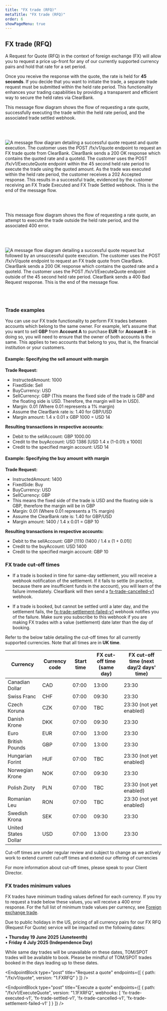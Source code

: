 ```yaml
---
title: "FX trade (RFQ)"
metaTitle: "FX trade (RFQ)"
order: 6
showPageMenu: true
---
```



## FX trade (RFQ)

A Request for Quote (RFQ) in the context of foreign exchange (FX) will allow you to request a price up-front for any of our currently supported currency pairs and hold that rate for a set period. 

Once you receive the response with the quote, the rate is held for **45 seconds**. If you decide that you want to initiate the trade, a separate trade request must be submitted within the held rate period. This functionality enhances your trading capabilities by providing a transparent and efficient way to secure the held rates via ClearBank.

 This message flow diagram shows the flow of requesting a rate quote, successfully executing the trade within the held rate period, and the associated trade settled webhook.

<br />
<br />

![A message flow diagram detailing a successful quote request and quote execution. The customer uses the POST /fx/v1/quote endpoint to request an FX trade quote from ClearBank. ClearBank sends a 200 OK response which contains the quoted rate and a quoteId. The customer uses the POST /fx/v1/ExecuteQuote endpoint within the 45 second held rate period to execute the trade using the quoted amount. As the trade was executed within the held rate period, the customer receives a 202 Accepted response. This results in a successful trade, evidenced by the customer receiving an FX Trade Executed and FX Trade Settled webhook. This is the end of the message flow.](/assets/images/rfq-flow-diagram-success.svg "successful rfq trade message flow")

<br />
<br />

 This message flow diagram shows the flow of requesting a rate quote, an attempt to execute the trade outside the held rate period, and the associated 400 error.

<br />
<br />

![A message flow diagram detailing a successful quote request but followed by an unsuccessful quote execution. The customer uses the POST /fx/v1/quote endpoint to request an FX trade quote from ClearBank. ClearBank sends a 200 OK response which contains the quoted rate and a quoteId. The customer uses the POST /fx/v1/ExecuteQuote endpoint outside of the 45 second held rate period. ClearBank sends a 400 Bad Request response. This is the end of the message flow.](/assets/images/rfq-flow-diagram-cancelled.svg "cancelled rfq trade message flow")

<br />
<br />

### Trade examples

You can use our FX trade functionality to perform FX trades between accounts which belong to the same owner. For example, let’s assume that you want to sell **GBP** from **Account A** to purchase **EUR** for **Account B** – in doing so, you will need to ensure that the owner of both accounts is the same. This applies to two accounts that belong to you, that is, the financial institution or your customers.

#### Example: Specifying the sell amount with margin

**Trade Request:**

- InstructedAmount: 1000
- FixedSide: Sell
- BuyCurrency:  USD
- SellCurrency: GBP (This means the fixed side of the trade is GBP and the floating side is USD. Therefore, the margin will be in USD).
- Margin: 0.01 (Where 0.01 represents a 1% margin)
- Assume the ClearBank rate is: 1.40 for GBP/USD
- Margin amount: 1.4 x 0.01 x GBP 1000 = USD 14

**Resulting transactions in respective accounts:**

- Debit to the sellAccount: GBP 1000.00
- Credit to the buyAccount: USD 1386 [USD 1.4 x (1-0.01) x 1000]
- Credit to the specified margin account: USD 14

#### Example: Specifying the buy amount with margin

**Trade Request:**

- InstructedAmount: 1400
- FixedSide: Buy
- BuyCurrency:  USD
- SellCurrency: GBP
- This means the fixed side of the trade is USD and the floating side is GBP, therefore the margin will be in GBP
- Margin: 0.01 (Where 0.01 represents a 1% margin)
- Assume the ClearBank rate is: 1.40 for GBP/USD
- Margin amount:  1400 / 1.4 x 0.01 = GBP 10

**Resulting transactions in respective accounts:**

- Debit to the sellAccount: GBP [1110 (1400 / 1.4 x (1 + 0.01)]
- Credit to the buyAccount: USD 1400
- Credit to the specified margin account: GBP  10

### FX trade cut-off times

 * If a trade is booked in time for same-day settlement, you will receive a webhook notification of the settlement. If it fails to settle (in practice, because there are insufficient funds in the account), you will learn of the failure immediately. ClearBank will then send a [fx-trade-cancelled-v1](../webhooks/#fx-trade-cancelled-webhook) webhook.

 * If a trade is booked, but cannot be settled until a later day, and the settlement fails, the [fx-trade-settlement-failed-v1](../webhooks/#fx-trade-settlement-failed-webhook) webhook notifies you of the failure. Make sure you subscribe to this webhook if you are making FX trades with a value (settlement) date later than the day of booking.
 
Refer to the below table detailing the cut-off times for all currently supported currencies. Note that all times are in **UK time**.

|   Currency       |   Currency code   |   Start time   |   FX cut-off time (same day)   |   FX cut-off time (next day/2 days' time) |  
|------------------|-------------------|----------------|--------------------------------|-------------------------------------------|
| Canadian Dollar  | CAD               | 07:00          | 13:00                          | 23:30                                     |
| Swiss Franc      | CHF               | 07:00          | 09:30                          | 23:30                                     |
| Czech Koruna     | CZK               | 07:00          | TBC                            | 23:30 (not yet enabled)                   |
| Danish Krone     | DKK               | 07:00          | 09:30                          | 23:30                                     |
| Euro             | EUR               | 07:00          | 13:00                          | 23:30                                     |
| British Pounds   | GBP               | 07:00          | 13:00                          | 23:30                                     |
| Hungarian Forint | HUF               | 07:00          | TBC                            | 23:30 (not yet enabled)                   |
| Norwegian Krone  | NOK               | 07:00          | 09:30                          | 23:30                                     |
| Polish Zloty     | PLN               | 07:00          | TBC                            | 23:30 (not yet enabled)                   |
| Romanian Leu     | RON               | 07:00          | TBC                            | 23:30 (not yet enabled)                   |
| Swedish Krona    | SEK               | 07:00          | 09:30                          | 23:30                                     |
| United States Dollar | USD           | 07:00          | 13:00                          | 23:30                                     |

 <Callout colour="blue">
Cut-off times are under regular review and subject to change as we actively work to extend current cut-off times and extend our offering of currencies

For more information about cut-off times, please speak to your Client Director.
</Callout>

### FX trades minimum values

FX trades have minimum trading values defined for each currency. If you try to request a trade below these values, you will receive a 400 error response. For the full list of minimum trade values per currency, see [Foreign exchange trade](#fx-trade).

<Callout colour="blue">
Due to public holidays in the US, pricing of all currency pairs for our FX RFQ (Request For Quote) service will be impacted on the following dates:<br/>

•	**Thursday 19 June 2025 (Juneteenth)** <br/>
•	**Friday 4 July 2025 (Independence Day)**

While same day trades will be unavailable on these dates, TOM/SPOT trades will be available to book. Please be mindful of TOM/SPOT trades booked in the days leading up to these dates.
</Callout>

<EndpointBlock
  type="post"
  title="Request a quote"
  endpoints={[
    {
      path: "/fx/v1/quote",
      version: "1.FXRFQ"
    }
  ]}
/>

<EndpointBlock
  type="post"
  title="Execute a quote"
  endpoints={[
    {
      path: "/fx/v1/ExecuteQuote",
      version: "1.1FXRFQ",
      webhooks: [
        'fx-trade-executed-v1',
        'fx-trade-settled-v1',
        'fx-trade-cancelled-v1',
        'fx-trade-settlement-failed-v1'
      ]
    }
  ]}
/>

<WebhookPlaceholder render='fx-trade-executed-v1' />
<WebhookPlaceholder render='fx-trade-settled-v1' />
<WebhookPlaceholder render='fx-trade-cancelled-v1' />
<WebhookPlaceholder render='fx-trade-settlement-failed-v1' />
